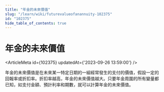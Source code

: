 ```yaml
---
title: "年金的未來價值"
slug: "/learn/wiki/futurevalueofanannuity-102375"
id: "102375"
hide_table_of_contents: true
---
```



# 年金的未來價值

<ArticleMeta id={102375} updatedAt={'2023-09-26 13:59:00'} />
<div className='border-solid border-b border-t-0 my-4 border-[var(--ifm-color-gray-300)]' />

年金的未來價值是在未來某一特定日期的一組經常發生的支付的價值，假設一定的回報率或折扣率。折扣率越高，年金的未來價值越大。只要年金周圍的所有變量都已知，如支付金額、預計利率和期數，就可以計算年金的未來價值。
